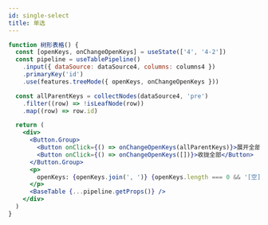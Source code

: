 ```yaml
---
id: single-select
title: 单选
---
```


```jsx
function 树形表格() {
  const [openKeys, onChangeOpenKeys] = useState(['4', '4-2'])
  const pipeline = useTablePipeline()
    .input({ dataSource: dataSource4, columns: columns4 })
    .primaryKey('id')
    .use(features.treeMode({ openKeys, onChangeOpenKeys }))

  const allParentKeys = collectNodes(dataSource4, 'pre')
    .filter((row) => !isLeafNode(row))
    .map((row) => row.id)

  return (
    <div>
      <Button.Group>
        <Button onClick={() => onChangeOpenKeys(allParentKeys)}>展开全部</Button>
        <Button onClick={() => onChangeOpenKeys([])}>收拢全部</Button>
      </Button.Group>
      <p>
        openKeys: {openKeys.join(', ')} {openKeys.length === 0 && '[空]'}
      </p>
      <BaseTable {...pipeline.getProps()} />
    </div>
  )
}
```
